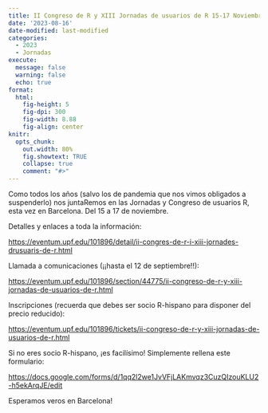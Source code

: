 ```yaml
---
title: II Congreso de R y XIII Jornadas de usuarios de R 15-17 Noviembre 2023
date: '2023-08-16'
date-modified: last-modified
categories:
  - 2023
  - Jornadas
execute: 
  message: false
  warning: false
  echo: true
format: 
  html: 
    fig-height: 5
    fig-dpi: 300
    fig-width: 8.88
    fig-align: center
knitr:
  opts_chunk:
    out.width: 80%
    fig.showtext: TRUE
    collapse: true
    comment: "#>"
---
```


Como todos los años (salvo los de pandemia que nos vimos obligados a suspenderlo) nos juntaRemos en las Jornadas y Congreso de usuarios R, esta vez en Barcelona. Del 15 a 17 de noviembre.

Detalles y enlaces a toda la información:

<https://eventum.upf.edu/101896/detail/ii-congres-de-r-i-xiii-jornades-drusuaris-de-r.html>

Llamada a comunicaciones (¡¡hasta el 12 de septiembre!!):

<https://eventum.upf.edu/101896/section/44775/ii-congreso-de-r-y-xiii-jornadas-de-usuarios-de-r.html>

Inscripciones (recuerda que debes ser socio R-hispano para disponer del precio reducido):

<https://eventum.upf.edu/101896/tickets/ii-congreso-de-r-y-xiii-jornadas-de-usuarios-de-r.html>

Si no eres socio R-hispano, ¡es facilísimo! Simplemente rellena este formulario:

<https://docs.google.com/forms/d/1qq2l2we1JvVFjLAKmvqz3CuzQIzouKLU2-h5ekArqJE/edit>

Esperamos veros en Barcelona!
